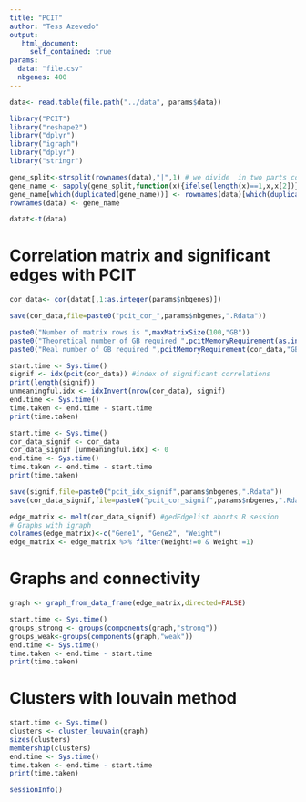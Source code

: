 ```yaml
---
title: "PCIT"
author: "Tess Azevedo"
output:
   html_document:
     self_contained: true
params:  
  data: "file.csv"
  nbgenes: 400
---
```


```r
data<- read.table(file.path("../data", params$data))
```

```r
library("PCIT")
library("reshape2")
library("dplyr")
library("igraph")
library("dplyr")
library("stringr")
```

```r
gene_split<-strsplit(rownames(data),"|",1) # we divide  in two parts code and name
gene_name <- sapply(gene_split,function(x){ifelse(length(x)==1,x,x[2])})  # we test if each element of the list has two parts(code and name) , if yes we keep the name
gene_name[which(duplicated(gene_name))] <- rownames(data)[which(duplicated(gene_name))]
rownames(data) <- gene_name
```



```r
datat<-t(data)
```

# Correlation matrix and significant edges with PCIT

```r
cor_data<- cor(datat[,1:as.integer(params$nbgenes)])
```

```r
save(cor_data,file=paste0("pcit_cor_",params$nbgenes,".Rdata"))
```

```r
paste0("Number of matrix rows is ",maxMatrixSize(100,"GB"))
paste0("Theoretical number of GB required ",pcitMemoryRequirement(as.integer(params$nbgenes),"GB"))
paste0("Real number of GB required ",pcitMemoryRequirement(cor_data,"GB"))
```


```r
start.time <- Sys.time()
signif <- idx(pcit(cor_data)) #index of significant correlations 
print(length(signif))
unmeaningful.idx <- idxInvert(nrow(cor_data), signif)
end.time <- Sys.time()
time.taken <- end.time - start.time
print(time.taken)

```





```r
start.time <- Sys.time()
cor_data_signif <- cor_data
cor_data_signif [unmeaningful.idx] <- 0
end.time <- Sys.time()
time.taken <- end.time - start.time
print(time.taken)
```

```r
save(signif,file=paste0("pcit_idx_signif",params$nbgenes,".Rdata"))
save(cor_data_signif,file=paste0("pcit_cor_signif",params$nbgenes,".Rdata"))
```




```r
edge_matrix <- melt(cor_data_signif) #gedEdgelist aborts R session
# Graphs with igraph
colnames(edge_matrix)<-c("Gene1", "Gene2", "Weight")
edge_matrix <- edge_matrix %>% filter(Weight!=0 & Weight!=1)
```

# Graphs and connectivity


```r
graph <- graph_from_data_frame(edge_matrix,directed=FALSE)
```

```r
start.time <- Sys.time()
groups_strong <- groups(components(graph,"strong"))
groups_weak<-groups(components(graph,"weak"))
end.time <- Sys.time()
time.taken <- end.time - start.time
print(time.taken)

```



# Clusters with louvain method

```r
start.time <- Sys.time()
clusters <- cluster_louvain(graph)
sizes(clusters)
membership(clusters)
end.time <- Sys.time()
time.taken <- end.time - start.time
print(time.taken)


```







```r
sessionInfo()
```

